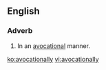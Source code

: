 ==English==
===Adverb===
{{en-adv}}
# In an [[avocational]] manner.

[[ko:avocationally]]
[[vi:avocationally]]
